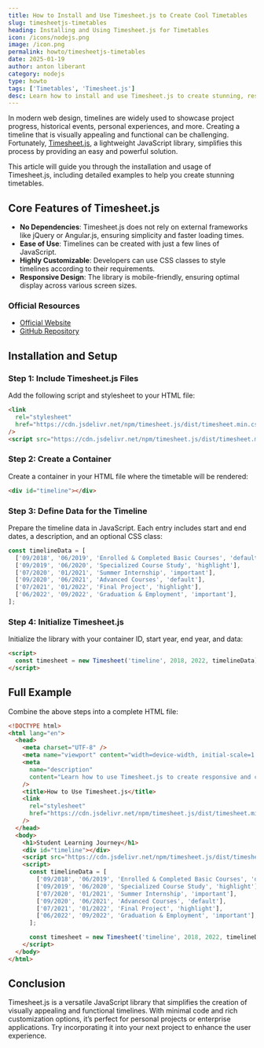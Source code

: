 ```yaml
---
title: How to Install and Use Timesheet.js to Create Cool Timetables
slug: timesheetjs-timetables
heading: Installing and Using Timesheet.js for Timetables
icon: /icons/nodejs.png
image: /icon.png
permalink: howto/timesheetjs-timetables
date: 2025-01-19
author: anton liberant
category: nodejs
type: howto
tags: ['Timetables', 'Timesheet.js']
desc: Learn how to install and use Timesheet.js to create stunning, responsive timelines with minimal code. Perfect for web designers and developers.
---
```


In modern web design, timelines are widely used to showcase project progress, historical events, personal experiences, and more. Creating a timeline that is visually appealing and functional can be challenging. Fortunately, [Timesheet.js](https://github.com/sbstjn/timesheet.js), a lightweight JavaScript library, simplifies this process by providing an easy and powerful solution.

This article will guide you through the installation and usage of Timesheet.js, including detailed examples to help you create stunning timetables.

## Core Features of Timesheet.js

- **No Dependencies**: Timesheet.js does not rely on external frameworks like jQuery or Angular.js, ensuring simplicity and faster loading times.
- **Ease of Use**: Timelines can be created with just a few lines of JavaScript.
- **Highly Customizable**: Developers can use CSS classes to style timelines according to their requirements.
- **Responsive Design**: The library is mobile-friendly, ensuring optimal display across various screen sizes.

### Official Resources

- [Official Website](https://sbstjn.github.io/timesheet.js/)
- [GitHub Repository](https://github.com/sbstjn/timesheet.js)

## Installation and Setup

### Step 1: Include Timesheet.js Files

Add the following script and stylesheet to your HTML file:

```html
<link
  rel="stylesheet"
  href="https://cdn.jsdelivr.net/npm/timesheet.js/dist/timesheet.min.css"
/>
<script src="https://cdn.jsdelivr.net/npm/timesheet.js/dist/timesheet.min.js"></script>
```

### Step 2: Create a Container

Create a container in your HTML file where the timetable will be rendered:

```html
<div id="timeline"></div>
```

### Step 3: Define Data for the Timeline

Prepare the timeline data in JavaScript. Each entry includes start and end dates, a description, and an optional CSS class:

```js
const timelineData = [
  ['09/2018', '06/2019', 'Enrolled & Completed Basic Courses', 'default'],
  ['09/2019', '06/2020', 'Specialized Course Study', 'highlight'],
  ['07/2020', '01/2021', 'Summer Internship', 'important'],
  ['09/2020', '06/2021', 'Advanced Courses', 'default'],
  ['07/2021', '01/2022', 'Final Project', 'highlight'],
  ['06/2022', '09/2022', 'Graduation & Employment', 'important'],
];
```

### Step 4: Initialize Timesheet.js

Initialize the library with your container ID, start year, end year, and data:

```html
<script>
  const timesheet = new Timesheet('timeline', 2018, 2022, timelineData);
</script>
```

## Full Example

Combine the above steps into a complete HTML file:

```html
<!DOCTYPE html>
<html lang="en">
  <head>
    <meta charset="UTF-8" />
    <meta name="viewport" content="width=device-width, initial-scale=1.0" />
    <meta
      name="description"
      content="Learn how to use Timesheet.js to create responsive and customizable timelines for web projects."
    />
    <title>How to Use Timesheet.js</title>
    <link
      rel="stylesheet"
      href="https://cdn.jsdelivr.net/npm/timesheet.js/dist/timesheet.min.css"
    />
  </head>
  <body>
    <h1>Student Learning Journey</h1>
    <div id="timeline"></div>
    <script src="https://cdn.jsdelivr.net/npm/timesheet.js/dist/timesheet.min.js"></script>
    <script>
      const timelineData = [
        ['09/2018', '06/2019', 'Enrolled & Completed Basic Courses', 'default'],
        ['09/2019', '06/2020', 'Specialized Course Study', 'highlight'],
        ['07/2020', '01/2021', 'Summer Internship', 'important'],
        ['09/2020', '06/2021', 'Advanced Courses', 'default'],
        ['07/2021', '01/2022', 'Final Project', 'highlight'],
        ['06/2022', '09/2022', 'Graduation & Employment', 'important'],
      ];

      const timesheet = new Timesheet('timeline', 2018, 2022, timelineData);
    </script>
  </body>
</html>
```

## Conclusion

Timesheet.js is a versatile JavaScript library that simplifies the creation of visually appealing and functional timelines. With minimal code and rich customization options, it’s perfect for personal projects or enterprise applications. Try incorporating it into your next project to enhance the user experience.
